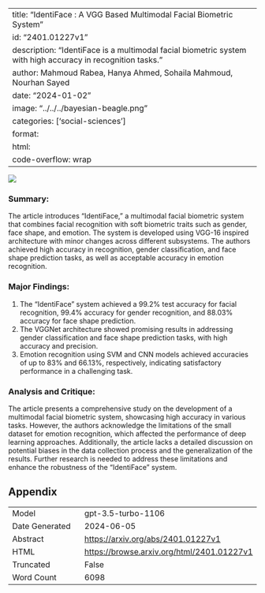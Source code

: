 
---
title: "IdentiFace : A VGG Based Multimodal Facial Biometric System"
id: "2401.01227v1"
description: "IdentiFace is a multimodal facial biometric system with high accuracy in recognition tasks."
author: Mahmoud Rabea, Hanya Ahmed, Sohaila Mahmoud, Nourhan Sayed
date: "2024-01-02"
image: "../../../bayesian-beagle.png"
categories: ['social-sciences']
format:
  html:
    code-overflow: wrap
---

![](../../../bayesian-beagle.png)

### **Summary:**
The article introduces "IdentiFace," a multimodal facial biometric system that combines facial recognition with soft biometric traits such as gender, face shape, and emotion. The system is developed using VGG-16 inspired architecture with minor changes across different subsystems. The authors achieved high accuracy in recognition, gender classification, and face shape prediction tasks, as well as acceptable accuracy in emotion recognition.

### **Major Findings:**
1. The "IdentiFace" system achieved a 99.2% test accuracy for facial recognition, 99.4% accuracy for gender recognition, and 88.03% accuracy for face shape prediction.
2. The VGGNet architecture showed promising results in addressing gender classification and face shape prediction tasks, with high accuracy and precision.
3. Emotion recognition using SVM and CNN models achieved accuracies of up to 83% and 66.13%, respectively, indicating satisfactory performance in a challenging task.

### **Analysis and Critique:**
The article presents a comprehensive study on the development of a multimodal facial biometric system, showcasing high accuracy in various tasks. However, the authors acknowledge the limitations of the small dataset for emotion recognition, which affected the performance of deep learning approaches. Additionally, the article lacks a detailed discussion on potential biases in the data collection process and the generalization of the results. Further research is needed to address these limitations and enhance the robustness of the "IdentiFace" system.

## Appendix

|          |          |
|----------|----------|
| Model     | gpt-3.5-turbo-1106       |
| Date Generated     | 2024-06-05       |
| Abstract | [https://arxiv.org/abs/2401.01227v1](https://arxiv.org/abs/2401.01227v1)        |
| HTML     | [https://browse.arxiv.org/html/2401.01227v1](https://browse.arxiv.org/html/2401.01227v1)       |
| Truncated       | False       |
| Word Count       | 6098       |
